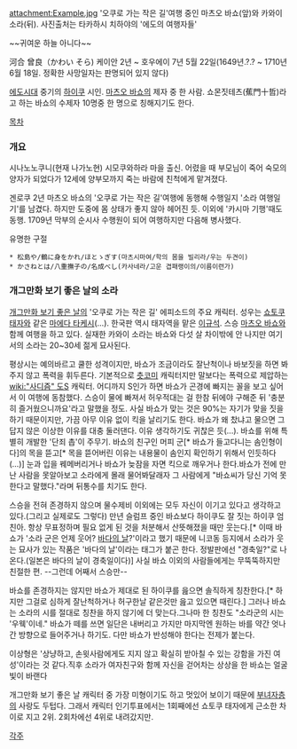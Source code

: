 attachment:Example.jpg
'오쿠로 가는 작은 길'여행 중인 마츠오 바쇼(앞)와 카와이 소라(뒤).
사진출처는 타카하시 치하야의 '에도의 여행자들'

~~귀여운 하늘 아니다~~

河合 曾良（かわい そら)
케이안 2년 ~ 호우에이 7년 5월 22일(1649년.?.? ~ 1710년 6월 18일. 정확한 사망일자는 판명되어 있지 않다)

[[에도시대]] 중기의 [[하이쿠]] 시인.
[[마츠오 바쇼]]의 제자 중 한 사람. 쇼몬짓테츠(蕉門十哲)라고 하는 바쇼의 수제자 10명중 한 명으로 칭해지기도 한다.

[[목차]]

=== 개요 ===

시나노노쿠니(현재 나가노현) 시모쿠와하라 마을 출신. 어렸을 때 부모님이 죽어 숙모의 양자가 되었다가 12세에 양부모까지 죽는 바람에 친척에게 맡겨졌다.

겐로쿠 2년 마츠오 바쇼의 '오쿠로 가는 작은 길'여행에 동행해 수행일지 '소라 여행일기'를 남겼다. 하지만 도중에 몸 상태가 좋지 않아 헤어진 듯.
이외에 '카시마 기행'때도 동행.
1709년 막부의 순시사 수행원이 되어 여행하지만 다음해 병사했다.


유명한 구절

 * 松島や/鶴に身をかれ/ほとゝぎす(마츠시마여/학의 몸을 빌리라/우는 두견이)
 * かさねとは/八重撫子の/名成べし(카사네라/고운 겹패랭이의/이름이련가)


=== 개그만화 보기 좋은 날의 소라 ===

[[개그만화 보기 좋은 날]]의 '오쿠로 가는 작은 길' 에피소드의 주요 캐릭터. 성우는 [[쇼토쿠 태자]]와 같은 [[마에다 타케시]](…). 한국판 역시 태자역을 맡은 [[이규석]].
스승 [[마츠오 바쇼]]와 함께 여행을 하고 있다. 실재한 카와이 소라는 바쇼와 다섯 살 차이밖에 안 나지만 여기서의 소라는 20~30세 젊게 묘사된다.

평상시는 예의바르고 쿨한 성격이지만, 바쇼가 조금이라도 잘난척이나 바보짓을 하면 봐주지 않고 폭력을 휘두른다. 기본적으로 [[츳코미]] 캐릭터지만 말보다는 폭력으로 제압하는 [[wiki:"사디즘" 도S]] 캐릭터. 어디까지 S인가 하면 바쇼가 곤경에 빠지는 꼴을 보고 싶어서 이 여행에 동참했다. 스승이 물에 빠져서 허우적대는 걸 한참 뒤에야 구해준 뒤 '충분히 즐거웠으니까요'라고 말했을 정도. 
사실 바쇼가 맞는 것은 90%는 자기가 맞을 짓을 하기 때문이지만, 가끔 아무 이유 없이 킥을 날리기도 한다. 바쇼가 왜 찼냐고 물으면 그답지 않은 이상한 이유를 대충 둘러댄다. 이유 생각하기도 귀찮은 듯(...).
바쇼를 위해 특별히 개발한 '단죄 촙'이 주무기. 바쇼의 친구인 머피 군[* 바쇼가 들고다니는 솜인형이다]의 목을 뜯고[* 목을 뜯어버린 이유는 내용물이 솜인지 확인하기 위해서 인듯하다(…)] 눈과 입을 꿰메버리거나 바쇼가 늦잠을 자면 킥으로 깨우거나 한다.바쇼가 전에 만난 사람을 못알아보고 소라에게 몰래 물어봐달래자 그 사람에게 "바쇼씨가 당신 기억 못한다고 말했다."라며 뒤통수를 치기도 한다.

스승을 전혀 존경하지 않으며 물수제비 이외에는 모두 자신이 이기고 있다고 생각하고 있다.(그리고 실제로도 그렇다) 만년 슬럼프 중인 바쇼보다 하이쿠도 잘 짓는 하이쿠 엄친아. 항상 무표정하며 필요 없게 된 것을 처분해서 산뜻해졌을 때만 웃는다.[* 이때 바쇼가 '소라 군은 언제 웃어? [[바다의 날]]?'이라고 했기 때문에 니코동 등지에서 소라가 웃는 묘사가 있는 작품은 '바다의 날'이라는 태그가 붙곤 한다. 정발판에선 "경축일?"로 나온다.(일본은 바다의 날이 경축일이다)] 사실 바쇼 이외의 사람들에게는 무뚝뚝하지만 친절한 편. --그런데 어째서 스승만--

바쇼를 존경하지는 않지만 바쇼가 제대로 된 하이쿠를 읊으면 솔직하게 칭찬한다.[* 하지만 그걸로 심하게 잘난척하거나 허구한날 같은것만 읊고 있으면 때린다.] 그러나 바쇼는 소라의 시를 절대로 칭찬을 하지 않기에 더 맞는다.그나마 한 칭찬도 "소라군의 시는 '우웩'이네." 바쇼가 떼를 쓰면 일단은 내버리고 가지만 마지막엔 원하는 바를 약간 엇나간 방향으로 들어주거나 하기도. 다만 바쇼가 반성해야 한다는 전제가 붙는다.

이상형은 '상냥하고, 손윗사람에게도 지지 않고 확실히 받아칠 수 있는 강함을 가진 여성'이라는 것 같다.직후 소라가 여자친구와 함께 자신을 걷어차는 상상을 한 바쇼는 얼굴빛이 바랜다 

개그만화 보기 좋은 날 캐릭터 중 가장 미형이기도 하고 멋있어 보이기 때문에 [[부녀자]]층의 사랑도 두텁다. 그래서 캐릭터 인기투표에서는 1회째에선 쇼토쿠 태자에게 근소한 차이로 지고 2위. 2회차에선 4위로 내려갔지만.


[[각주]]
